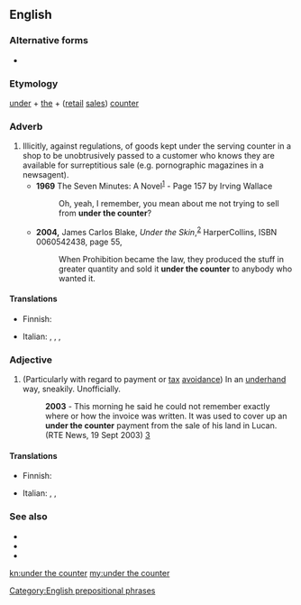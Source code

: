 {{also|under-the-counter}}
==English==

===Alternative forms===
* {{l|en|under-the-counter}}

===Etymology===
[[under]] + [[the]] + ([[retail]] [[sales]]) [[counter]]

===Adverb===
{{en-adv|more}}

# Illicitly, against regulations, of goods kept under the serving counter in a shop to be unobtrusively passed to a customer who knows they are available for surreptitious sale (e.g. pornographic magazines in a newsagent).
#* '''1969''' The Seven Minutes: A Novel<sup>[http://books.google.co.uk/books?id=RUo_AAAAIAAJ&q=%22under+the+counter%22&dq=%22under+the+counter%22]</sup> - Page 157 by Irving Wallace
#*: Oh, yeah, I remember, you mean about me not trying to sell from '''under the counter'''?
#* '''2004,''' James Carlos Blake, ''Under the Skin'',<sup>[http://books.google.com/books?id=fDeZe9KuC4gC]</sup> HarperCollins, ISBN 0060542438, page 55,
#*: When Prohibition became the law, they produced the stuff in greater quantity and sold it '''under the counter''' to anybody who wanted it.

====Translations====
{{trans-top|illicitly}}
* Finnish: {{t+|fi|tiski|alt=tiskin}} {{t+|fi|alta}}
{{trans-mid}}
* Italian: {{t|it|sottobanco}}, {{t+|it|illecitamente}}, {{t+|it|fraudolento}}, {{t|it|subdolamente}}
{{trans-bottom}}

===Adjective===
{{en-adj}}

# {{lb|en|British|Ireland|colloquial}} (Particularly with regard to payment or [[tax]] [[avoidance]]) In an [[underhand]] way, sneakily. Unofficially.
#: '''2003''' - This morning he said he could not remember exactly where or how the invoice was written. It was used to cover up an '''under the counter''' payment from the sale of his land in Lucan. (RTE News, 19 Sept 2003) [http://www.rte.ie/news/2003/0919/planning.html]

====Translations====
{{trans-top|unofficially}}
* Finnish: {{t+|fi|pimeä}}
{{trans-mid}}
* Italian: {{t+|it|illecito}}, {{t+|it|fraudolento}}, {{t+|it|irregolare}}
{{trans-bottom}}

===See also===
* {{l|en|under the table}}
* {{l|en|off the books}}
* {{l|en|nixer}}

[[Category:English prepositional phrases]]

[[kn:under the counter]]
[[my:under the counter]]
